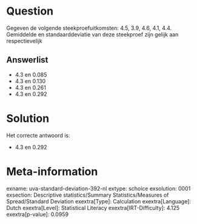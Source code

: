 Question
========

Gegeven de volgende steekproefuitkomsten: 4.5, 3.9, 4.6, 4.1, 4.4.
Gemiddelde en standaarddeviatie van deze steekproef zijn gelijk aan
respectievelijk


Answerlist
----------

* 4.3 en 0.085
* 4.3 en 0.130
* 4.3 en 0.261
* 4.3 en 0.292

Solution
========

Het correcte antwoord is: 

* 4.3 en 0.292

Meta-information
================
exname: uva-standard-deviation-392-nl
extype: schoice
exsolution: 0001
exsection: Descriptive statistics/Summary Statistics/Measures of Spread/Standard Deviation
exextra[Type]: Calculation
exextra[Language]: Dutch
exextra[Level]: Statistical Literacy
exextra[IRT-Difficulty]: 4.125
exextra[p-value]: 0.0959
